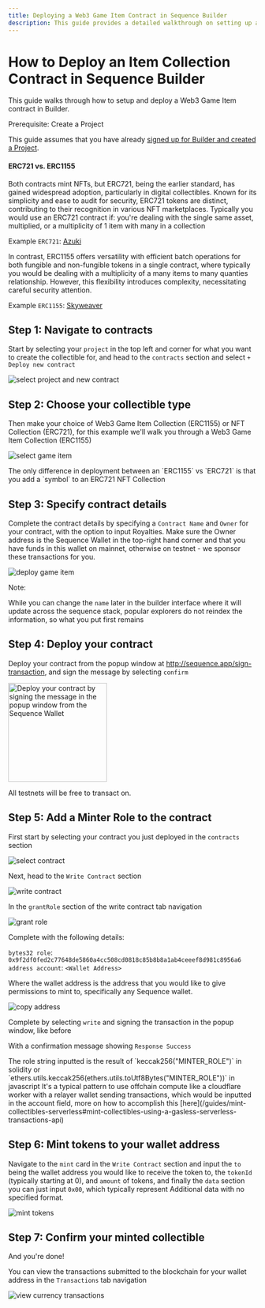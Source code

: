 ```yaml
---
title: Deploying a Web3 Game Item Contract in Sequence Builder
description: This guide provides a detailed walkthrough on setting up and deploying a Web3 Game Item contract in Builder. It discusses the differences between ERC721 and ERC1155 contracts, walks through the steps of deploying a contract.
---
```



# How to Deploy an Item Collection Contract in Sequence Builder

This guide walks through how to setup and deploy a Web3 Game Item contract in Builder.

<Callout type="warning">
Prerequisite: Create a Project

This guide assumes that you have already [signed up for Builder and created a Project](/solutions/builder/getting-started).

</Callout>

#### ERC721 vs. ERC1155

Both contracts mint NFTs, but ERC721, being the earlier standard, has gained widespread adoption, particularly in digital collectibles. Known for its simplicity and ease to audit for security, ERC721 tokens are distinct, contributing to their recognition in various NFT marketplaces. Typically you would use an ERC721 contract if: you're dealing with the single same asset, multiplied, or a multiplicity of 1 item with many in a collection

Example `ERC721`: [Azuki](https://etherscan.io/token/0xed5af388653567af2f388e6224dc7c4b3241c544)

In contrast, ERC1155 offers versatility with efficient batch operations for both fungible and non-fungible tokens in a single contract, where typically you would be dealing with a multiplicity of a many items to many quanties relationship. However, this flexibility introduces complexity, necessitating careful security attention.

Example `ERC1155`: [Skyweaver](https://polygonscan.com/token/0x631998e91476da5b870d741192fc5cbc55f5a52e)

## Step 1: Navigate to contracts

Start by selecting your `project` in the top left and corner for what you want to create the collectible for, and head to the `contracts` section and select `+ Deploy new contract`

![select project and new contract](/img/collectibles/deploy_new_contract.png)

## Step 2: Choose your collectible type

Then make your choice of Web3 Game Item Collection (ERC1155) or NFT Collection (ERC721), for this example we'll walk you through a Web3 Game Item Collection (ERC1155)

![select game item](/img/collectibles/select_web3_game_item.png)

<Callout type="warning">
  The only difference in deployment between an `ERC1155` vs `ERC721` is that you
  add a `symbol` to an ERC721 NFT Collection
</Callout>

## Step 3: Specify contract details

Complete the contract details by specifying a `Contract Name` and `Owner` for your contract, with the option to input Royalties. Make sure the Owner address is the Sequence Wallet in the top-right hand corner and that you have funds in this wallet on mainnet, otherwise on testnet - we sponsor these transactions for you.

![deploy game item](/img/collectibles/deploy_game_item.png)

<Callout type="danger">

Note:

While you can change the `name` later in the builder interface where it will update across the sequence stack, popular explorers do not reindex the information, so what you put first remains

</Callout>

## Step 4: Deploy your contract

Deploy your contract from the popup window at http://sequence.app/sign-transaction, and sign the message by selecting `confirm`

<img src="/img/collectibles/sign_deploy_transaction.png" width="200" alt="Deploy your contract by signing the message in the popup window from the Sequence Wallet"/>

<Callout type="info">

All testnets will be free to transact on.

</Callout>

## Step 5: Add a Minter Role to the contract

First start by selecting your contract you just deployed in the `contracts` section

![select contract](/img/collectibles/select_deployed_contract.png)

Next, head to the `Write Contract` section

![write contract](/img/collectibles/select_item_write_contract.png)

In the `grantRole` section of the write contract tab navigation

![grant role](/img/collectibles/grant_role_game_item.png)

Complete with the following details:

`bytes32 role`: `0x9f2df0fed2c77648de5860a4cc508cd0818c85b8b8a1ab4ceeef8d981c8956a6`
`address account`: `<Wallet Address>`

Where the wallet address is the address that you would like to give permissions to mint to, specifically any Sequence wallet.

![copy address](/img/collectibles/copy_address_game_item.png)

Complete by selecting `write` and signing the transaction in the popup window, like before

With a confirmation message showing `Response Success`

<Callout type="info">
  The role string inputted is the result of `keccak256("MINTER_ROLE")` in
  solidity or `ethers.utils.keccak256(ethers.utils.toUtf8Bytes("MINTER_ROLE"))`
  in javascript
</Callout>
<Callout type="tip">
  It's a typical pattern to use offchain compute like a cloudflare worker with a
  relayer wallet sending transactions, which would be inputted in the account
  field, more on how to accomplish this
  [here](/guides/mint-collectibles-serverless#mint-collectibles-using-a-gasless-serverless-transactions-api)
</Callout>

## Step 6: Mint tokens to your wallet address

Navigate to the `mint` card in the `Write Contract` section and input the `to` being the wallet address you would like to receive the token to, the `tokenId` (typically starting at 0), and `amount` of tokens, and finally the `data` section you can just input `0x00`, which typically represent Additional data with no specified format.

![mint tokens](/img/collectibles/mint_game_item.png)

## Step 7: Confirm your minted collectible

And you're done!

You can view the transactions submitted to the blockchain for your wallet address in the `Transactions` tab navigation

![view currency transactions](/img/collectibles/transactions_game_items.png)
